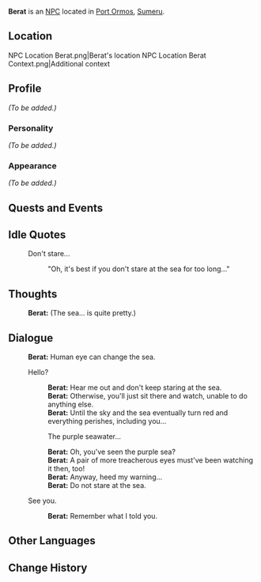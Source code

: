 {{Character Infobox
|type             = NPC
|image            = NPC Berat.png
|region           = Sumeru
|affiliation      = The Eremites
|title            = Eremite Mercenary

|ancestry         = <!-- Clan/family -->
|father           = 
|mother           = 
|spouse           = 
|sibling          = 
|child            = 
|relative         = 

|voiceEN          = 
|voiceCN          = 
|voiceJP          = 
}}
'''Berat''' is an [[NPC]] located in [[Port Ormos]], [[Sumeru]].

==Location==
<gallery>
NPC Location Berat.png|Berat's location
NPC Location Berat Context.png|Additional context
</gallery>

==Profile==
<!-- Detailed story/lore information goes here. -->
''(To be added.)''

===Personality===
''(To be added.)''

===Appearance===
<!-- Keep appearance section short and concise. Limit to 2 paragraphs with 3-4 sentences each. -->
''(To be added.)''

==Quests and Events==
{{Quests and Events}}

==Idle Quotes==
{{Dialogue start}}
: {{DIcon|Idle}} Don't stare...
:: {{A|VO Berat 01.ogg}} "Oh, it's best if you don't stare at the sea for too long..."
{{Dialogue end}}

==Thoughts==
{{All Schemes to Know Explanation|name=Berat}}
{{Dialogue start}}
:{{A|VO Berat All Schemes to Know 01.ogg}} '''Berat:''' (The sea... is quite pretty.)
{{Dialogue end}}

==Dialogue==
{{Dialogue start}}
:'''Berat:''' Human eye can change the sea.
:{{DIcon}} Hello?
::'''Berat:''' Hear me out and don't keep staring at the sea.
::'''Berat:''' Otherwise, you'll just sit there and watch, unable to do anything else.
::'''Berat:''' Until the sky and the sea eventually turn red and everything perishes, including you...
::{{DIcon}} The purple seawater...
::'''Berat:''' Oh, you've seen the purple sea?
::'''Berat:''' A pair of more treacherous eyes must've been watching it then, too!
::'''Berat:''' Anyway, heed my warning...
::'''Berat:''' Do not stare at the sea.
:{{DIcon}} See you.
::'''Berat:''' Remember what I told you.
{{Dialogue end}}
<!--
==Event Dialogue==
===Event Name===
{{Dialogue start}}
:'''{{subst:PAGENAME}}:'''
{{Dialogue end}}

==Trivia==
* 
-->
==Other Languages==
{{Other Languages
|default_hidden = 1
|en      = Berat
|zhs     = 贝拉特
|zhs_rm  = Bèilātè
|zht     = 貝拉特
|zht_rm  = Bèilātè
|ja      = ベラト
|ja_rm   = Berato
|ko      = 베라트
|ko_rm   = Berateu
|es      = Berat
|fr      = Berat
|ru      = Берат
|th      = Berat
|vi      = Berat
|de      = Berat
|id      = Berat
|pt      = Berat
|tr      = Berat
|it      = Berat
}}

==Change History==
{{Change History|3.0}}
<!--
==References==
{{Reflist}}
-->